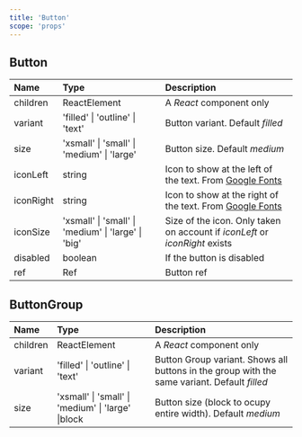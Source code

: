 ```yaml
---
title: 'Button'
scope: 'props'
---
```


## Button

| Name      | Type                                                | Description                                                                                |
| :-------- | :-------------------------------------------------- | :----------------------------------------------------------------------------------------- |
| children  | ReactElement                                        | A _React_ component only                                                                   |
| variant   | 'filled' \| 'outline' \| 'text'                     | Button variant. Default _filled_                                                           |
| size      | 'xsmall' \| 'small' \| 'medium' \| 'large'          | Button size. Default _medium_                                                              |
| iconLeft  | string                                              | Icon to show at the left of the text. From [Google Fonts](https://fonts.google.com/icons)  |
| iconRight | string                                              | Icon to show at the right of the text. From [Google Fonts](https://fonts.google.com/icons) |
| iconSize  | 'xsmall' \| 'small' \| 'medium' \| 'large' \| 'big' | Size of the icon. Only taken on account if _iconLeft_ or _iconRight_ exists                |
| disabled  | boolean                                             | If the button is disabled                                                                  |
| ref       | Ref                                                 | Button ref                                                                                 |

## ButtonGroup

| Name     | Type                                               | Description                                                                                  |
| :------- | :------------------------------------------------- | :------------------------------------------------------------------------------------------- |
| children | ReactElement                                       | A _React_ component only                                                                     |
| variant  | 'filled' \| 'outline' \| 'text'                    | Button Group variant. Shows all buttons in the group with the same variant. Default _filled_ |
| size     | 'xsmall' \| 'small' \| 'medium' \| 'large' \|block | Button size (block to ocupy entire width). Default _medium_                                  |
